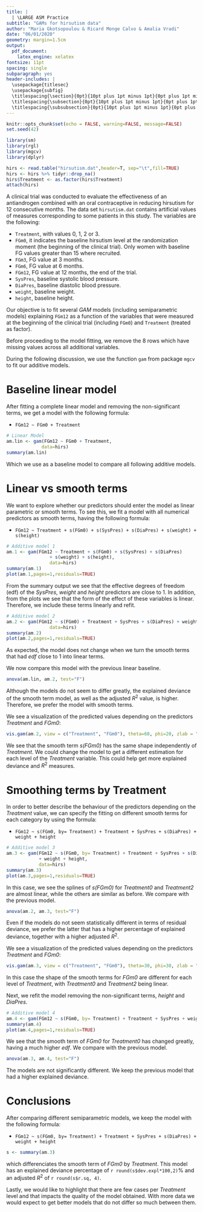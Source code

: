 ```yaml
---
title: | 
  | \LARGE ASM Practice 
subtitle: "GAMs for hirsutism data"
author: "Maria Gkotsopoulou & Ricard Monge Calvo & Amalia Vradi"
date: "06/01/2020"
geometry: margin=1.5cm
output: 
  pdf_document: 
    latex_engine: xelatex
fontsize: 11pt
spacing: single
subparagraph: yes
header-includes: |
  \usepackage{titlesec}
  \usepackage{subfig}
  \titlespacing{\section}{0pt}{10pt plus 1pt minus 1pt}{0pt plus 1pt minus 1pt}
  \titlespacing{\subsection}{0pt}{10pt plus 1pt minus 1pt}{0pt plus 1pt minus 1pt}
  \titlespacing{\subsubsection}{0pt}{10pt plus 1pt minus 1pt}{0pt plus 1pt minus 1pt}
---
```


```r
knitr::opts_chunk$set(echo = FALSE, warning=FALSE, message=FALSE)
set.seed(42)
```

```r
library(sm)
library(rgl)
library(mgcv)
library(dplyr)

hirs <- read.table("hirsutism.dat",header=T, sep="\t",fill=TRUE)
hirs <- hirs %>% tidyr::drop_na()
hirs$Treatment <- as.factor(hirs$Treatment)
attach(hirs)
```

A clinical trial was conducted to evaluate the effectiveness of an antiandrogen 
combined with an oral contraceptive in reducing hirsutism for 12 consecutive months.
The data set `hirsutism.dat` contains artificial values of measures corresponding to
some patients in this study. The variables are the following:

* `Treatment`, with values 0, 1, 2 or 3.
* `FGm0`, it indicates the baseline hirsutism level at the randomization moment 
(the beginning of the clinical trial). Only women with baseline FG values greater 
than 15 where recruited.
* `FGm3`, FG value at 3 months.
* `FGm6`, FG value at 6 months.
* `FGm12`, FG value at 12 months, the end of the trial. 
* `SysPres`, baseline systolic blood pressure.
* `DiaPres`, baseline diastolic blood pressure.
* `weight`, baseline weight.
* `height`, baseline height.

Our objective is to fit several *GAM* models (including semiparametric models) 
explaining `FGm12` as a function of the variables that were measured at the 
beginning of the clinical trial (including `FGm0`) and `Treatment` (treated as
factor).

Before proceeding to the model fitting, we remove the 8 rows which have missing
values across all additional variables.

During the following discussion, we use the function `gam` from package `mgcv` to fit our additive models.

# Baseline linear model

After fitting a complete linear model and removing the non-significant terms, we get a model with the following formula:

* `FGm12 ~ FGm0 + Treatment`

```r
# Linear Model
am.lin <- gam(FGm12 ~ FGm0 + Treatment,
             data=hirs)
summary(am.lin)
```

Which we use as a baseline model to compare all following additive models.

# Linear vs smooth terms

We want to explore whether our predictors should enter the model as linear
parametric or smooth terms.
To see this, we fit a model with all numerical predictors as smooth terms, 
having the following formula:

* `FGm12 ~ Treatment + s(FGm0) + s(SysPres) + s(DiaPres) + s(weight) + s(height)`

```r
# Additive model 1
am.1 <- gam(FGm12 ~ Treatment + s(FGm0) + s(SysPres) + s(DiaPres) 
                + s(weight) + s(height),
                data=hirs)
summary(am.1)
plot(am.1,pages=1,residuals=TRUE)
```

From the summary output we see that the effective degrees of freedom (edf) of 
the *SysPres*, *weight* and *height* predictors are close to 1. In addition, 
from the plots we see that the form of the effect of these variables is linear.
Therefore, we include these terms linearly and refit.

```r
# Additive model 2  
am.2 <- gam(FGm12 ~ s(FGm0) + Treatment + SysPres + s(DiaPres) + weight + height,
                data=hirs)
summary(am.2)
plot(am.2,pages=1,residuals=TRUE)
```

As expected, the model does not change when we turn the smooth terms that had *edf* close to 1 into linear terms.

We now compare this model with the previous linear baseline.

```r
anova(am.lin, am.2, test="F")
```

Although the models do not seem to differ greatly, the explained deviance of 
the smooth term model, as well as the adjusted $R^2$ value, is higher.
Therefore, we prefer the model with smooth terms.

We see a visualization of the predicted values depending on the predictors *Treatment* and *FGm0*:

```r
vis.gam(am.2, view = c("Treatment", "FGm0"), theta=60, phi=20, zlab = "FGm12")
```

We see that the smooth term *s(FGm0)* has the same shape independently of *Treatment*. We could change the model to  get a different estimation for each level of the *Treatment* variable. This could help get more explained deviance and $R^2$ measures.

# Smoothing terms by Treatment

In order to better describe the behaviour of the predictors depending on the *Treatment* value, we can specify the fitting on different smooth terms for each category by using the formula:

* `FGm12 ~ s(FGm0, by= Treatment) + Treatment + SysPres + s(DiaPres) + weight + height`

```r
# Additive model 3
am.3 <- gam(FGm12 ~ s(FGm0, by= Treatment) + Treatment + SysPres + s(DiaPres) 
            + weight + height,
            data=hirs)
summary(am.3)
plot(am.3,pages=1,residuals=TRUE)
```

In this case, we see the splines of *s(FGm0)* for *Treatment0* and *Treatment2* are almost linear, while the others are similar as before. We compare with the previous model.

```r
anova(am.2, am.3, test="F")
```

Even if the models do not seem statistically different in terms of residual deviance, we prefer the latter that has a higher percentage of explained deviance, together with a higher adjusted $R^2$.

We see a visualization of the predicted values depending on the predictors *Treatment* and *FGm0*:

```r
vis.gam(am.3, view = c("Treatment", "FGm0"), theta=30, phi=30, zlab = "FGm12")
```

In this case the shape of the smooth terms for *FGm0* are different for each level of *Treatment*, with *Treatment0* and *Treatment2* being linear.

Next, we refit the model removing the non-significant terms, *height* and *DiaPres*.

```r
# Additive model 4
am.4 <- gam(FGm12 ~ s(FGm0, by= Treatment) + Treatment + SysPres + weight, data=hirs)
summary(am.4)
plot(am.4,pages=1,residuals=TRUE)
```

We see that the smooth term of *FGm0* for *Treatment0* has changed greatly, having  a much higher *edf*. We compare with the previous model.

```r
anova(am.3, am.4, test="F")
```

The models are not significantly different. We keep the previous model that had a higher explained deviance.

# Conclusions

After comparing different semiparametric models, we keep the model with the following formula:

* `FGm12 ~ s(FGm0, by= Treatment) + Treatment + SysPres + s(DiaPres) + weight + height`

```r
s <- summary(am.3)
```

which differenciates the smooth term of *FGm0* by *Treatment*. This model has an explained deviance percentage of `r round(s$dev.expl*100,2)`% and an adjusted $R^2$ of `r round(s$r.sq, 4)`.

Lastly, we would like to highlight that there are few cases per *Treatment* level and that impacts the quality of the model obtained. With more data we would expect to get better models that do not differ so much between them.


